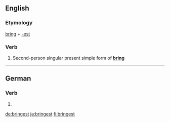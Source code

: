 ==English==

===Etymology===
[[bring]] + [[-est]]

===Verb===
{{en-verb form}}

# {{context|archaic}} Second-person singular present simple form of '''[[bring]]'''

----

==German==

===Verb===
{{head|de}}

# {{de-verb form of|bringen|2|s|k1}}

[[de:bringest]]
[[ja:bringest]]
[[fi:bringest]]
